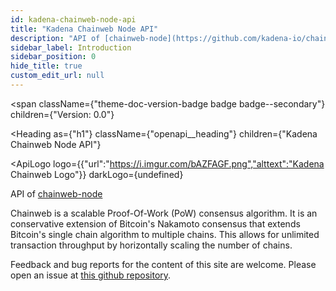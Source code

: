 ```yaml
---
id: kadena-chainweb-node-api
title: "Kadena Chainweb Node API"
description: "API of [chainweb-node](https://github.com/kadena-io/chainweb-node)"
sidebar_label: Introduction
sidebar_position: 0
hide_title: true
custom_edit_url: null
---
```



<span
  className={"theme-doc-version-badge badge badge--secondary"}
  children={"Version: 0.0"}
>
</span>

<Heading
  as={"h1"}
  className={"openapi__heading"}
  children={"Kadena Chainweb Node API"}
>
</Heading>

<ApiLogo
  logo={{"url":"https://i.imgur.com/bAZFAGF.png","alttext":"Kadena Chainweb Logo"}}
  darkLogo={undefined}
>
  
</ApiLogo>

API of [chainweb-node](https://github.com/kadena-io/chainweb-node)

Chainweb is a scalable Proof-Of-Work (PoW) consensus algorithm. It is an
conservative extension of Bitcoin's Nakamoto consensus that extends
Bitcoin's single chain algorithm to multiple chains. This allows for
unlimited transaction throughput by horizontally scaling the number of chains.

Feedback and bug reports for the content of this site are welcome. Please
open an issue at [this github repository](https://github.com/kadena-io/chainweb-openapi/issues).



      